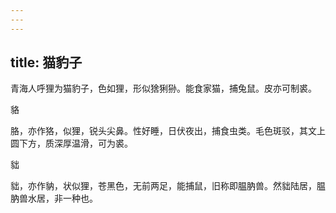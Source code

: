 ```yaml
---
---
---
```

title: 猫豹子
---



青海人呼狸为猫豹子，色如狸，形似猞猁狲。能食家猫，捕兔鼠。皮亦可制裘。

貉

胳，亦作狢，似狸，锐头尖鼻。性好睡，日伏夜出，捕食虫类。毛色斑驳，其文上圆下方，质深厚温滑，可为裘。

貀

貀，亦作豽，状似狸，苍黑色，无前两足，能捕鼠，旧称即腽肭兽。然貀陆居，腽肭兽水居，非一种也。
